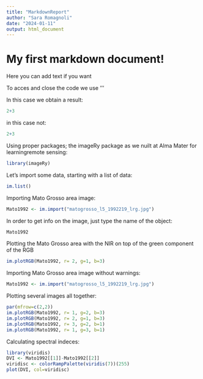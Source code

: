 ```yaml
---
title: "MarkdownReport"
author: "Sara Romagnoli"
date: "2024-01-11"
output: html_document
---
```


# My first markdown document!

Here you can add text if you want

To acces and close the code we use '''

In this case we obtain a result:
```r
2+3
```

in this case not:
```r
2+3
```

Using proper packages; the imageRy package as we nuilt at Alma Mater for learningremote sensing:
```r
library(imageRy)
```

Let's import some data, starting with a list of data:
```r
im.list()
```

Importing Mato Grosso area image:
```r
Mato1992 <- im.import("matogrosso_l5_1992219_lrg.jpg")
```

In order to get info on the image, just type the name of the object:
```r
Mato1992
```

Plotting the Mato Grosso area with the NIR on top of the green component of the RGB 
```r
im.plotRGB(Mato1992, r= 2, g=1, b=3)
```

Importing Mato Grosso area image without warnings:
```r
Mato1992 <- im.import("matogrosso_l5_1992219_lrg.jpg")
```

Plotting several images all together:
```r
par(mfrow=c(2,2))
im.plotRGB(Mato1992, r= 1, g=2, b=3)
im.plotRGB(Mato1992, r= 2, g=1, b=3)
im.plotRGB(Mato1992, r= 3, g=2, b=1)
im.plotRGB(Mato1992, r= 1, g=3, b=1)
```

Calculating spectral indeces:
```r
library(viridis)
DVI <- Mato1992[[1]]-Mato1992[[2]]
viridisc <- colorRampPalette(viridis(7))(255)
plot(DVI, col=viridisc)
```
